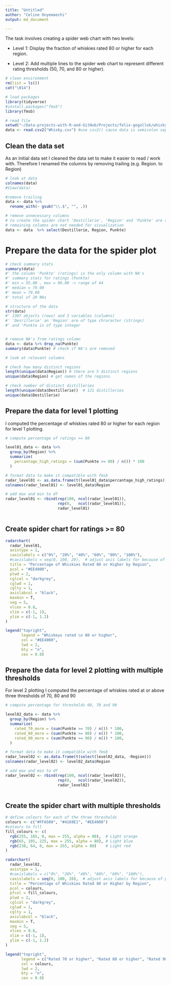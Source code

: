 ```yaml
---
title: "Untitled"
author: "Celine Onyemaechi"
output: md_document

---
```


The task involves creating a spider web chart with two levels:

-   Level 1: Display the fraction of whiskies rated 80 or higher for each region.

-   Level 2: Add multiple lines to the spider web chart to represent different rating thresholds (50, 70, and 80 or higher).

```r

# clean environment
rm(list = ls())
cat("\014")

# load packages 
library(tidyverse)
#install.packages("fmsb")
library(fmsb)

# read file 
setwd("~/Data-projects-with-R-and-GitHub/Projects/felix-gogollok/whisky-statistics")
data <- read.csv2("Whisky.csv") #use csv2() cause data is semicolon separated  
```

## Clean the data set

As an initial data set I cleaned the data set to make it easier to read / work with. Therefore I renamed the columns by removing trailing (e.g. Region. to Region)

```r
# look at data
colnames(data)
#View(data)

#remove trailing
data <- data %>%
  rename_with(~ gsub("\\.$", "", .))

# remove unnecessary columns 
# to create the spider chart 'Destillerie', 'Region' and 'Punkte' are relevant
# remaining columns are not needed for visualization 
data <- data  %>% select(Destillerie, Region, Punkte)

```

# Prepare the data for the spider plot

```r
# check summary stats 
summary(data)
#' the column 'Punkte' (ratings) is the only column with NA's 
#' summary stats for ratings (Punkte)
#' min = 55.00 , max = 96.00 -> range of 44
#' median = 79.00
#' mean = 79.00
#' total of 20 NAs

# structure of the data
str(data)
#' 1307 objects (rows) and 3 variables (columns)
#' 'Desrillerie' an 'Region' are of type chraracter (strings) 
#' and 'Punkte is of type integer


# remove NA's from ratings column
data <- data %>% drop_na(Punkte)
summary(data$Punkte) # check if NA's are removed

# look at relevant columns 

# check how many distinct regions 
length(unique(data$Region)) # there are 5 distinct regions 
unique(data$Region) # get names of the regions 

# check number of distinct distilleries
length(unique(data$Destillerie))  # 121 distilleries
unique(data$Destillerie)

```

## Prepare the data for level 1 plotting

I computed the percentage of whiskies rated 80 or higher for each region for level 1 plotting.

```r

# compute percentage of ratings >= 80

level01_data <- data %>%
  group_by(Region) %>%
  summarize(
    percantage_high_ratings = (sum(Punkte >= 80) / n()) * 100
  )

# format data to make it compatible with fmsb
radar_level01 <- as.data.frame(t(level01_data$percantage_high_ratings)) # t() to transpose data 
colnames(radar_level01) <- level01_data$Region

# add max and min to df
radar_level01 <- rbind(rep(100, ncol(radar_level01)), 
                       rep(0,   ncol(radar_level01)),
                       radar_level01)
  
```

## Create spider chart for ratings \>= 80

```r

radarchart(
  radar_level01,
  axistype = 1,
  caxislabels = c("0%", "20%", "40%", "60%", "80%", "100%"),
  #caxislabels = seq(0, 100, 20),  # adjust axis labels for because of percentages
  title = "Percentage of Whiskies Rated 80 or Higher by Region",
  pcol = "#EE4000",
  plwd = 2,
  cglcol = "darkgrey",
  cglwd = 1,
  cglty = 1,
  axislabcol = "black",
  maxmin = T,
  seg = 5,
  vlcex = 0.8,
  xlim = c(-1, 1),  
  ylim = c(-1, 1.2)
)

legend("topright", 
       legend = "Whiskeys rated \n 80 or higher", 
       col = "#EE4000", 
       lwd = 2, 
       bty = "n",
       cex = 0.8)

```

## Prepare the data for level 2 plotting with multiple thresholds

For level 2 plotting I computed the percentage of whiskies rated at or above three thresholds of 70, 80 and 90

```r

# compute percentage for thresholds 60, 70 and 90

level02_data <- data %>%
  group_by(Region) %>%
  summarize(
    rated_70_more = (sum(Punkte >= 70) / n()) * 100,
    rated_80_more = (sum(Punkte >= 80) / n()) * 100,
    rated_90_more = (sum(Punkte >= 90) / n()) * 100,
  )

# format data to make it compatible with fmsb
radar_level02 <- as.data.frame(t(select(level02_data, -Region))) 
colnames(radar_level02) <- level02_data$Region

# add max and min to df
radar_level02 <- rbind(rep(100, ncol(radar_level02)), 
                       rep(0,   ncol(radar_level02)),
                       radar_level02)
  
```

## Create the spider chart with multiple thresholds

```r

# define colours for each of the three thresholds
colours <- c("#FFA500", "#4169E1", "#EE4000")
#colours to fill
fill_colours <- c(
  rgb(255, 165, 0, max = 255, alpha = 80),  # Light orange
  rgb(65, 105, 225, max = 255, alpha = 80), # Light blue
  rgb(238, 64, 0, max = 255, alpha = 80)    # Light red
)

radarchart(
  radar_level02,
  axistype = 1,
  #caxislabels = c("0%", "20%", "40%", "60%", "80%", "100%"),
  caxislabels = seq(0, 100, 20),  # adjust axis labels for because of percentages
  title = "Percentage of Whiskies Rated 80 or Higher by Region",
  pcol = colours,
  pfcol = fill_colours,
  plwd = 2,
  cglcol = "darkgrey",
  cglwd = 1,
  cglty = 1,
  axislabcol = "black",
  maxmin = T,
  seg = 5,
  vlcex = 0.8,
  xlim = c(-1, 1),  
  ylim = c(-1, 1.2)
)

legend("topright", 
       legend = c("Rated 70 or higher", "Rated 80 or higher", "Rated 90 or higher"), 
       col = colours, 
       lwd = 2, 
       bty = "n",
       cex = 0.8)

```
